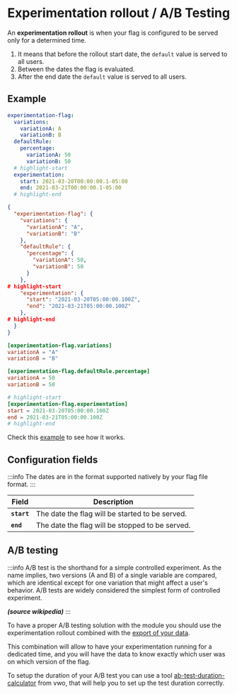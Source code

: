 
# Experimentation rollout / A/B Testing
An **experimentation rollout** is when your flag is configured to be served only for a determined time.

1. It means that before the rollout start date, the `default` value is served to all users.
2. Between the dates the flag is evaluated.
3. After the end date the `default` value is served to all users.

## Example

<Tabs groupId="code">
  <TabItem value="yaml" label="YAML">

```yaml
experimentation-flag:
  variations:
    variationA: A
    variationB: B
  defaultRule:
    percentage:
      variationA: 50
      variationB: 50
  # highlight-start
  experimentation:
    start: 2021-03-20T00:00:00.1-05:00
    end: 2021-03-21T00:00:00.1-05:00
  # highlight-end
```

  </TabItem>
  <TabItem value="json" label="JSON">

```json
{
  "experimentation-flag": {
    "variations": {
      "variationA": "A",
      "variationB": "B"
    },
    "defaultRule": {
      "percentage": {
        "variationA": 50,
        "variationB": 50
      }
    },
# highlight-start
    "experimentation": {
      "start": "2021-03-20T05:00:00.100Z",
      "end": "2021-03-21T05:00:00.100Z"
    },
# highlight-end
  }
}
```

  </TabItem>
  <TabItem value="toml" label="TOML">

```toml
[experimentation-flag.variations]
variationA = "A"
variationB = "B"

[experimentation-flag.defaultRule.percentage]
variationA = 50
variationB = 50

# highlight-start
[experimentation-flag.experimentation]
start = 2021-03-20T05:00:00.100Z
end = 2021-03-21T05:00:00.100Z
# highlight-end
```

  </TabItem>
</Tabs>

Check this [example](https://github.com/thomaspoignant/go-feature-flag/tree/main/examples/rollout_experimentation) to see how it works.

## Configuration fields

:::info
The dates are in the format supported natively by your flag file format.
:::

| Field       | Description                                     |
|-------------|-------------------------------------------------|
| **`start`** | The date the flag will be started to be served. |
| **`end`**   | The date the flag will be stopped to be served. |

## A/B testing

:::info
A/B test is the shorthand for a simple controlled experiment.
As the name implies, two versions (A and B) of a single variable are compared, which are identical except for one variation that might affect a user's behavior.
A/B tests are widely considered the simplest form of controlled experiment.

_**(source wikipedia)**_
:::

To have a proper A/B testing solution with the module you should use the experimentation rollout combined with the [export of your data](../../go_module/data_collection/).

This combination will allow to have your experimentation running for a dedicated time, and you will have the data to know exactly which user was on which version of the flag.

To setup the duration of your A/B test you can use a tool [ab-test-duration-calculator](https://vwo.com/tools/ab-test-duration-calculator/) from vwo, that will help you to set up the test duration correctly.

